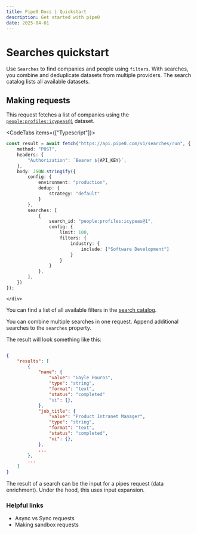 ```yaml
---
title: Pipe0 Docs | Quickstart
description: Get started with pipe0
date: 2025-04-01
---
```



# Searches quickstart

Use `Searches` to find companies and people using `filters`. With searches, you combine and deduplicate datasets from multiple providers.
The <AppLink linkType="searchCatalog">search catalog</AppLink> 
lists all available datasets.

## Making requests

This request fetches a list of companies using the [`people:profiles:icypeas@1`](http://localhost:3000/resources/search-catalog/people:profiles:icypeas/1) dataset.

<CodeTabs items={["Typescript"]}>
    <div>
```typescript
const result = await fetch("https://api.pipe0.com/v1/searches/run", {
    method: "POST",
    headers: {
        "Authorization": `Bearer ${API_KEY}`,
    },
    body: JSON.stringify({
        config: {
            environment: "production",
            dedup: {
                strategy: "default"
            }
        },
        searches: [
            {
                search_id: "people:profiles:icypeas@1",
                config: {
                    limit: 100,
                    filters: {
                        industry: {
                            include: ["Software Development"]
                        }
                    }
                }
            },
        ],
    })
});
```
    </div>
</CodeTabs>

You can find a list of all available filters in the [search catalog](http://localhost:3000/resources/search-catalog/people:profiles:icypeas/1).

You can combine multiple searches in one request. Append additional searches to the `searches` property.

The result will look something like this:

```json

{
	"results": [
		{
			"name": {
				"value": "Gayle Pouros",
                "type": "string",
				"format": "text",
				"status": "completed"
				"ui": {},
			},
			"job_title": {
				"value": "Product Intranet Manager",
                "type": "string",
				"format": "text",
				"status": "completed",
				"ui": {},
			},
            ...
		},
		...
	]
}
```

The result of a search can be the input for a <AppLink linkType="pipesQuickstart">pipes request</AppLink> (data enrichment).
Under the hood, this uses <AppLink linkType="inputExpansion">input expansion</AppLink>.

### Helpful links

- <AppLink linkType="async">Async vs Sync requests</AppLink>
- <AppLink linkType="testMode">Making sandbox requests</AppLink>


